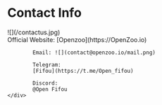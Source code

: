 # Contact Info


<div class="flex flex-row items-center" style={{flexWrap:'wrap'}}>
    <div style={{marginRight:50,marginBottom:20}}>
        ![](/contactus.jpg)
    </div>
    <div>
            Official Website:
            [Openzoo](https://OpenZoo.io)
        
            Email: ![](contact@openzoo.io/mail.png)
        
            Telegram: 
            [Fifou](https://t.me/Open_fifou)
        
            Discord: 
            @Open Fifou
    </div>
</div>
